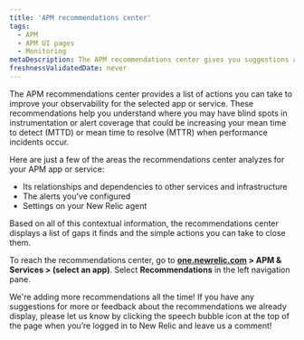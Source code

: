 ```yaml
---
title: 'APM recommendations center'
tags:
  - APM
  - APM UI pages
  - Monitoring
metaDescription: The APM recommendations center gives you suggestions about how you might improve your application monitoring.
freshnessValidatedDate: never
---
```


The APM recommendations center provides a list of actions you can take to improve your observability for the selected app or service. These recommendations help you understand where you may have blind spots in instrumentation or alert coverage that could be increasing your mean time to detect (MTTD) or mean time to resolve (MTTR) when performance incidents occur.

Here are just a few of the areas the recommendations center analyzes for your APM app or service:

*  Its relationships and dependencies to other services and infrastructure
*  The alerts you've configured
*  Settings on your New Relic agent

Based on all of this contextual information, the recommendations center displays a list of gaps it finds and the simple actions you can take to close them.

To reach the recommendations center, go to **[one.newrelic.com](https://one.newrelic.com/all-capabilities)  > APM & Services > (select an app)**. Select **Recommendations** in the left navigation pane.

We're adding more recommendations all the time! If you have any suggestions for more or feedback about the recommendations we already display, please let us know by clicking the speech bubble icon at the top of the page when you’re logged in to New Relic and leave us a comment!